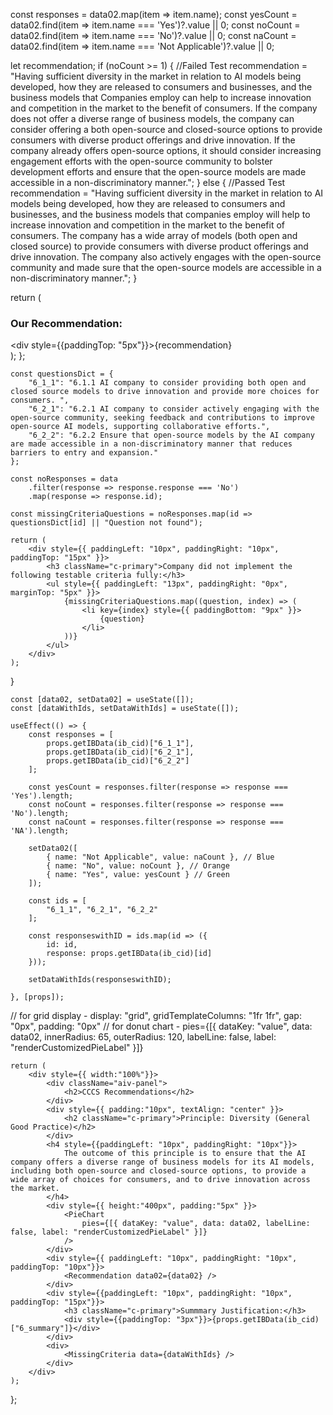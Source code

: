 


  const responses = data02.map(item => item.name);
  const yesCount = data02.find(item => item.name === 'Yes')?.value || 0;
  const noCount = data02.find(item => item.name === 'No')?.value || 0;
  const naCount = data02.find(item => item.name === 'Not Applicable')?.value || 0; 

  let recommendation;
  if (noCount >= 1) {
    //Failed Test
    recommendation = "Having sufficient diversity in the market in relation to AI models being developed, how they are released to consumers and businesses, and the business models that Companies employ can help to increase innovation and competition in the market to the benefit of consumers. If the company does not offer a diverse range of business models, the company can consider offering a both open-source and closed-source options to provide consumers with diverse product offerings and drive innovation. If the company already offers open-source options, it should consider increasing engagement efforts with the open-source community to bolster development efforts and ensure that the open-source models are made accessible in a non-discriminatory manner.";
  } else {
    //Passed Test
    recommendation = "Having sufficient diversity in the market in relation to AI models being developed, how they are released to consumers and businesses, and the business models that companies employ will help to increase innovation and competition in the market to the benefit of consumers. The company has a wide array of models (both open and closed source) to provide consumers with diverse product offerings and drive innovation. The company also actively engages with the open-source community and made sure that the open-source models are accessible in a non-discriminatory manner.";
  }

  return (
    <div className="recommendation">
      <h3 className="c-primary">Our Recommendation:</h3>
      <div style={{paddingTop: "5px"}}>{recommendation}</div>
    </div>
  );
};

    const questionsDict = {
        "6_1_1": "6.1.1 AI company to consider providing both open and closed source models to drive innovation and provide more choices for consumers. ",
        "6_2_1": "6.2.1 AI company to consider actively engaging with the open-source community, seeking feedback and contributions to improve open-source AI models, supporting collaborative efforts.",
        "6_2_2": "6.2.2 Ensure that open-source models by the AI company are made accessible in a non-discriminatory manner that reduces barriers to entry and expansion."
    };

    const noResponses = data
        .filter(response => response.response === 'No')
        .map(response => response.id);

    const missingCriteriaQuestions = noResponses.map(id => questionsDict[id] || "Question not found");

    return (
        <div style={{ paddingLeft: "10px", paddingRight: "10px", paddingTop: "15px" }}>
            <h3 className="c-primary">Company did not implement the following testable criteria fully:</h3>
            <ul style={{ paddingLeft: "13px", paddingRight: "0px", marginTop: "5px" }}>
                {missingCriteriaQuestions.map((question, index) => (
                    <li key={index} style={{ paddingBottom: "9px" }}>
                        {question}
                    </li>
                ))}
            </ul>
        </div>
    );
}

    const [data02, setData02] = useState([]);
    const [dataWithIds, setDataWithIds] = useState([]);

    useEffect(() => {
        const responses = [
            props.getIBData(ib_cid)["6_1_1"],
            props.getIBData(ib_cid)["6_2_1"],
            props.getIBData(ib_cid)["6_2_2"]
        ];

        const yesCount = responses.filter(response => response === 'Yes').length;
        const noCount = responses.filter(response => response === 'No').length;
        const naCount = responses.filter(response => response === 'NA').length;

        setData02([
            { name: "Not Applicable", value: naCount }, // Blue
            { name: "No", value: noCount }, // Orange
            { name: "Yes", value: yesCount } // Green
        ]);

        const ids = [
            "6_1_1", "6_2_1", "6_2_2"
        ];

        const responseswithID = ids.map(id => ({
            id: id,
            response: props.getIBData(ib_cid)[id]
        }));

        setDataWithIds(responseswithID);

    }, [props]);

// for grid display - display: "grid", gridTemplateColumns: "1fr 1fr", gap: "0px", padding: "0px" 
// for donut chart - pies={[{ dataKey: "value", data: data02, innerRadius: 65, outerRadius: 120, labelLine: false, label: "renderCustomizedPieLabel" }]} 

    return (
        <div style={{ width:"100%"}}>
            <div className="aiv-panel">
                <h2>CCCS Recommendations</h2>
            </div>
            <div style={{ padding:"10px", textAlign: "center" }}>
                <h2 className="c-primary">Principle: Diversity (General Good Practice)</h2>
            </div>
            <h4 style={{paddingLeft: "10px", paddingRight: "10px"}}>
                The outcome of this principle is to ensure that the AI company offers a diverse range of business models for its AI models, including both open-source and closed-source options, to provide a wide array of choices for consumers, and to drive innovation across the market.
            </h4>
            <div style={{ height:"400px", padding:"5px" }}>
                <PieChart
                    pies={[{ dataKey: "value", data: data02, labelLine: false, label: "renderCustomizedPieLabel" }]} 
                />
            </div>
            <div style={{ paddingLeft: "10px", paddingRight: "10px", paddingTop: "10px"}}>
                <Recommendation data02={data02} />
            </div>
            <div style={{paddingLeft: "10px", paddingRight: "10px", paddingTop: "15px"}}>
                <h3 className="c-primary">Summmary Justification:</h3>
                <div style={{paddingTop: "3px"}}>{props.getIBData(ib_cid)["6_summary"]}</div>
            </div>
            <div>
                <MissingCriteria data={dataWithIds} />
            </div>
        </div>
    );
};

